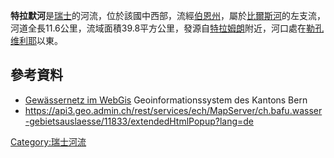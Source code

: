 {{No footnotes|time=2021-01-13T02:14:26+00:00}}
{{Coord|47.23635|N|7.23956|E|display=title}}

'''特拉默河'''是[[瑞士|瑞士]]的河流，位於該國中西部，流經[[伯恩州|伯恩州]]，屬於[[比爾斯河|比爾斯河]]的左支流，河道全長11.6公里，流域面積39.8平方公里，發源自[[特拉姆朗|特拉姆朗]]附近，河口處在[[勒孔维利耶|勒孔维利耶]]以東。

==參考資料==
* [https://www.map.apps.be.ch/pub/synserver?project=a42pub_gn5&userprofile=geo&language=de Gewässernetz im WebGis] {{Wayback|url=https://www.map.apps.be.ch/pub/synserver?project=a42pub_gn5&userprofile=geo&language=de |date=20210112032057 }}Geoinformationssystem des Kantons Bern 
* https://api3.geo.admin.ch/rest/services/ech/MapServer/ch.bafu.wasser-gebietsauslaesse/11833/extendedHtmlPopup?lang=de {{Wayback|url=https://api3.geo.admin.ch/rest/services/ech/MapServer/ch.bafu.wasser-gebietsauslaesse/11833/extendedHtmlPopup?lang=de |date=20171018192116 }}

{{Switzerland-geo-stub}}
[[Category:瑞士河流|Category:瑞士河流]]